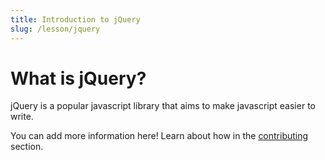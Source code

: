 ---
title: Introduction to jQuery
slug: /lesson/jquery
---

# What is jQuery?

jQuery is a popular javascript library that aims to make javascript easier to write.      

You can add more information here! Learn about how in the [contributing](/contributing) section.
